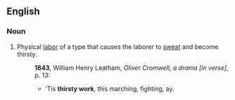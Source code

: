 ==English==

===Noun===
{{en-noun|head=[[thirsty]] [[work]]|-}}
# Physical [[labor]] of a type that causes the laborer to [[sweat]] and become thirsty.
#: '''1843''', William Henry Leatham, ''Oliver Cromwell, a drama [in verse]'', p. 13:
#:* 'Tis '''thirsty work''', this marching, fighting, ay.